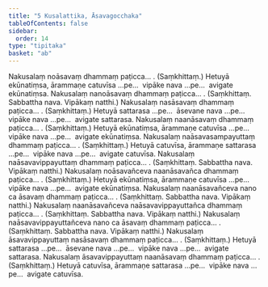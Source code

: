```yaml
---
title: "5 Kusalattika, Āsavagocchaka"
tableOfContents: false
sidebar:
  order: 14
type: "tipitaka"
basket: "ab"
---
```



<DynamicBreadcrumb />

<Division number="23">

<Paragraph number="55">
Nakusalaṃ noāsavaṃ dhammaṃ paṭicca… . (Saṃkhittaṃ.) Hetuyā ekūnatiṃsa, ārammaṇe catuvīsa …pe…  vipāke nava …pe…  avigate ekūnatiṃsa.
</Paragraph>

<Paragraph number="56">
Nakusalaṃ nanoāsavaṃ dhammaṃ paṭicca… . (Saṃkhittaṃ. Sabbattha nava. Vipākaṃ natthi.)
</Paragraph>

</Division>
<Division number="24">

<Paragraph number="57">
Nakusalaṃ nasāsavaṃ dhammaṃ paṭicca… . (Saṃkhittaṃ.) Hetuyā sattarasa …pe…  āsevane nava …pe…  vipāke nava …pe…  avigate sattarasa.
</Paragraph>

<Paragraph number="58">
Nakusalaṃ naanāsavaṃ dhammaṃ paṭicca… . (Saṃkhittaṃ.) Hetuyā ekūnatiṃsa, ārammaṇe catuvīsa …pe…  vipāke nava …pe…  avigate ekūnatiṃsa.
</Paragraph>

</Division>
<Division number="25">

<Paragraph number="59">
Nakusalaṃ naāsavasampayuttaṃ dhammaṃ paṭicca… . (Saṃkhittaṃ.) Hetuyā catuvīsa, ārammaṇe sattarasa …pe…  vipāke nava …pe…  avigate catuvīsa.
</Paragraph>

<Paragraph number="60">
Nakusalaṃ naāsavavippayuttaṃ dhammaṃ paṭicca… . (Saṃkhittaṃ. Sabbattha nava. Vipākaṃ natthi.)
</Paragraph>

</Division>
<Division number="26">

<Paragraph number="61">
Nakusalaṃ noāsavañceva naanāsavañca dhammaṃ paṭicca… . (Saṃkhittaṃ.) Hetuyā ekūnatiṃsa, ārammaṇe catuvīsa …pe…  vipāke nava …pe…  avigate ekūnatiṃsa.
</Paragraph>

<Paragraph number="62">
Nakusalaṃ naanāsavañceva nano ca āsavaṃ dhammaṃ paṭicca… . (Saṃkhittaṃ. Sabbattha nava. Vipākaṃ natthi.)
</Paragraph>

</Division>
<Division number="27">

<Paragraph number="63">
Nakusalaṃ naanāsavañceva naāsavavippayuttañca dhammaṃ paṭicca… . (Saṃkhittaṃ. Sabbattha nava. Vipākaṃ natthi.)
</Paragraph>

<Paragraph number="64">
Nakusalaṃ naāsavavippayuttañceva nano ca āsavaṃ dhammaṃ paṭicca… . (Saṃkhittaṃ. Sabbattha nava. Vipākaṃ natthi.)
</Paragraph>

</Division>
<Division number="28">

<Paragraph number="65">
Nakusalaṃ āsavavippayuttaṃ nasāsavaṃ dhammaṃ paṭicca… . (Saṃkhittaṃ.) Hetuyā sattarasa …pe…  āsevane nava …pe…  vipāke nava …pe…  avigate sattarasa.
</Paragraph>

<Paragraph number="66">
Nakusalaṃ āsavavippayuttaṃ naanāsavaṃ dhammaṃ paṭicca… . (Saṃkhittaṃ.) Hetuyā catuvīsa, ārammaṇe sattarasa …pe…  vipāke nava …pe…  avigate catuvīsa.
</Paragraph>
</Division>